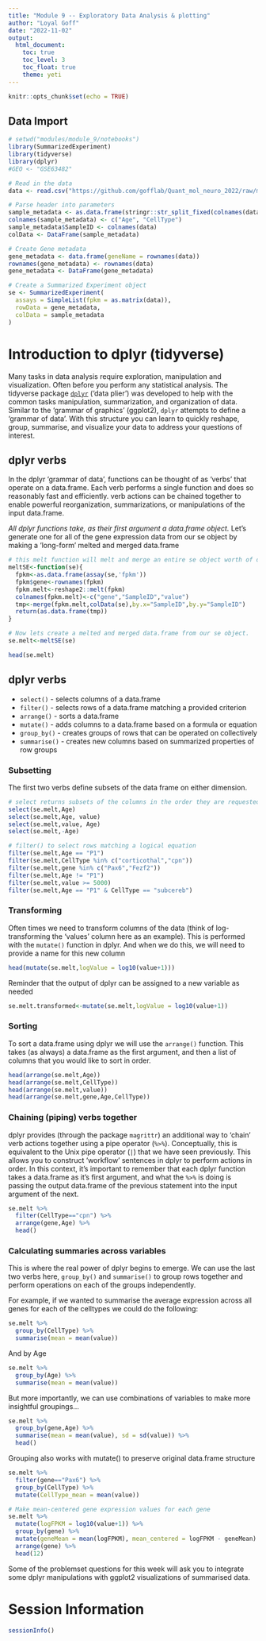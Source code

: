 ```yaml
---
title: "Module 9 -- Exploratory Data Analysis & plotting"
author: "Loyal Goff"
date: "2022-11-02"
output:
  html_document:
    toc: true
    toc_level: 3
    toc_float: true
    theme: yeti
---
```


```r
knitr::opts_chunk$set(echo = TRUE)
```

## Data Import

```r
# setwd("modules/module_9/notebooks")
library(SummarizedExperiment)
library(tidyverse)
library(dplyr)
#GEO <- "GSE63482"

# Read in the data
data <- read.csv("https://github.com/gofflab/Quant_mol_neuro_2022/raw/main/modules/module_9/notebooks/GSE63482_Expression_matrix.tsv", sep = " ", header = T, row.names = 1)
```

```r
# Parse header into parameters
sample_metadata <- as.data.frame(stringr::str_split_fixed(colnames(data), "_", 2))
colnames(sample_metadata) <- c("Age", "CellType")
sample_metadata$SampleID <- colnames(data)
colData <- DataFrame(sample_metadata)

# Create Gene metadata
gene_metadata <- data.frame(geneName = rownames(data))
rownames(gene_metadata) <- rownames(data)
gene_metadata <- DataFrame(gene_metadata)

# Create a Summarized Experiment object
se <- SummarizedExperiment(
  assays = SimpleList(fpkm = as.matrix(data)),
  rowData = gene_metadata,
  colData = sample_metadata
)
```

# Introduction to dplyr (tidyverse)
Many tasks in data analysis require exploration, manipulation and visualization. Often before you perform any statistical analysis. The tidyverse package [`dplyr`](https://dplyr.tidyverse.org/) ('data plier') was developed to help with the common tasks manipulation, summarization, and organization of data. Similar to the 'grammar of graphics' (ggplot2), `dplyr` attempts to define a 'grammar of data'. With this structure you can learn to quickly reshape, group, summarise, and visualize your data to address your questions of interest.

## dplyr verbs
In the dplyr 'grammar of data', functions can be thought of as 'verbs' that operate on a data.frame. Each verb performs a single function and does so reasonably fast and efficiently. verb actions can be chained together to enable powerful reorganization, summarizations, or manipulations of the input data.frame.

*All dplyr functions take, as their first argument a data.frame object.* Let's generate one for all of the gene expression data from our se object by making a 'long-form' melted and merged data.frame
```r
# this melt function will melt and merge an entire se object worth of data into a data.frame
meltSE<-function(se){
  fpkm<-as.data.frame(assay(se,'fpkm'))
  fpkm$gene<-rownames(fpkm)
  fpkm.melt<-reshape2::melt(fpkm)
  colnames(fpkm.melt)<-c("gene","SampleID","value")
  tmp<-merge(fpkm.melt,colData(se),by.x="SampleID",by.y="SampleID")
  return(as.data.frame(tmp))
}

# Now lets create a melted and merged data.frame from our se object.
se.melt<-meltSE(se)

head(se.melt)
```

## dplyr verbs
* `select()` - selects columns of a data.frame
* `filter()` - selects rows of a data.frame matching a provided criterion
* `arrange()` - sorts a data.frame
* `mutate()` - adds columns to a data.frame based on a formula or equation
* `group_by()` - creates groups of rows that can be operated on collectively
* `summarise()` - creates new columns based on summarized properties of row groups

### Subsetting
The first two verbs define subsets of the data frame on either dimension.

```r
# select returns subsets of the columns in the order they are requested
select(se.melt,Age)
select(se.melt,Age, value)
select(se.melt,value, Age)
select(se.melt,-Age)

# filter() to select rows matching a logical equation
filter(se.melt,Age == "P1")
filter(se.melt,CellType %in% c("corticothal","cpn"))
filter(se.melt,gene %in% c("Pax6","Fezf2"))
filter(se.melt,Age != "P1")
filter(se.melt,value >= 5000)
filter(se.melt,Age == "P1" & CellType == "subcereb")
```

### Transforming
Often times we need to transform columns of the data (think of log-transforming the 'values' column here as an example). This is performed with the `mutate()` function in dplyr. And when we do this, we will need to provide a name for this new column
```r
head(mutate(se.melt,logValue = log10(value+1)))
```

Reminder that the output of dplyr can be assigned to a new variable as needed
```r
se.melt.transformed<-mutate(se.melt,logValue = log10(value+1))
```

### Sorting
To sort a data.frame using dplyr we will use the `arrange()` function.  This takes (as always) a data.frame as the first argument, and then a list of columns that you would like to sort in order.
```r
head(arrange(se.melt,Age))
head(arrange(se.melt,CellType))
head(arrange(se.melt,value))
head(arrange(se.melt,gene,Age,CellType))
```

### Chaining (piping) verbs together
dplyr provides (through the package `magrittr`) an additional way to 'chain' verb actions together using a pipe operator (`%>%`). Conceptually, this is equivalent to the Unix pipe operator (`|`) that we have seen previously.  This allows you to construct 'workflow' sentences in dplyr to perform actions in order.
In this context, it's important to remember that each dplyr function takes a data.frame as it's first argument, and what the `%>%` is doing is passing the output data.frame of the previous statement into the input argument of the next.
```r
se.melt %>%
  filter(CellType=="cpn") %>%
  arrange(gene,Age) %>%
  head()
```

### Calculating summaries across variables
This is where the real power of dplyr begins to emerge.  We can use the last two verbs here, `group_by()` and `summarise()` to group rows together and perform operations on each of the groups independently.

For example, if we wanted to summarise the average expression across all genes for each of the celltypes we could do the following:
```r
se.melt %>%
  group_by(CellType) %>%
  summarise(mean = mean(value))

```
And by Age
```r
se.melt %>%
  group_by(Age) %>%
  summarise(mean = mean(value))
```

But more importantly, we can use combinations of variables to make more insightful groupings...

```r
se.melt %>%
  group_by(gene,Age) %>%
  summarise(mean = mean(value), sd = sd(value)) %>%
  head()
```

Grouping also works with mutate() to preserve original data.frame structure
```r
se.melt %>%
  filter(gene=="Pax6") %>%
  group_by(CellType) %>%
  mutate(CellType_mean = mean(value)) 

# Make mean-centered gene expression values for each gene
se.melt %>%
  mutate(logFPKM = log10(value+1)) %>%
  group_by(gene) %>%
  mutate(geneMean = mean(logFPKM), mean_centered = logFPKM - geneMean) %>%
  arrange(gene) %>%
  head(12)
```

Some of the problemset questions for this week will ask you to integrate some dplyr manipulations with ggplot2 visualizations of summarised data.

# Session Information
```r
sessionInfo()
```


